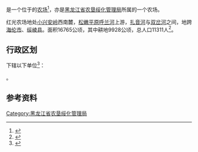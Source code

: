 {{中国乡级行政区|23/12/83/501/000
|行政区全称           = {{PAGENAMEBASE}}
|上级行政区           = [[黑龙江省农垦绥化管理局|黑龙江省农垦绥化管理局]]
}}

'''{{PAGENAMEBASE}}'''是一个位于{{PRC admin/fullname|23/12/83/501/000|3}}的[[农场|农场]]<ref>{{PRC admin/ref sgc|{{PRC admin/parent|23/12/83/501/000}}}}</ref>，亦是[[黑龙江省农垦绥化管理局|黑龙江省农垦绥化管理局]]所属的一个农场。

红光农场地处[[小兴安岭|小兴安岭]]西南麓，[[松嫩平原|松嫩平原]][[呼兰河|呼兰河]]上游，[[扎音河|扎音河]]与[[双岔河|双岔河]]之间，地跨[[海伦市|海伦市]]、[[绥棱县|绥棱县]]。面积16765公顷，其中耕地9928公顷，总人口11311人<ref>{{cite web |title=红光农场 |url=http://zw.chinabdh.com/hgfarm/index.jhtml |website=黑龙江省农垦总局}}</ref>。

== 行政区划 ==
{{PAGENAMEBASE}}下辖以下单位<ref>{{PRC admin/ref sgc|23/12/83/501/000}}</ref>：

{{PRC admin/children|23/12/83/501/000}}。

== 参考资料 ==
{{reflist}}

{{黑龙江行政区划小作品}}
{{PRC admin/navcat|23/12/83/501/000}}
{{黑龙江省农垦总局}}

[[Category:黑龙江省农垦绥化管理局|Category:黑龙江省农垦绥化管理局]]